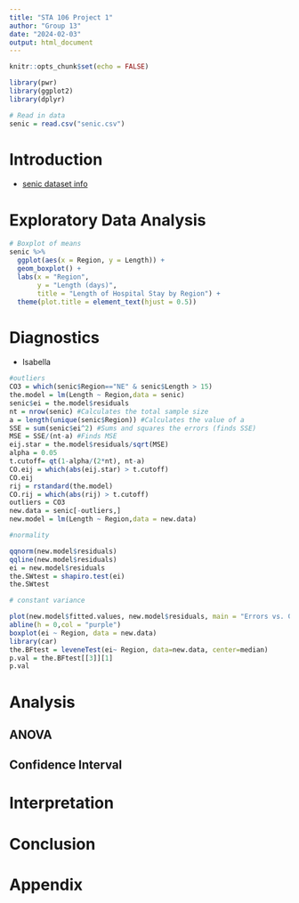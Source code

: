 ```yaml
---
title: "STA 106 Project 1"
author: "Group 13"
date: "2024-02-03"
output: html_document
---
```


```r
knitr::opts_chunk$set(echo = FALSE)
```

```r
library(pwr)
library(ggplot2)
library(dplyr)
```

```r
# Read in data
senic = read.csv("senic.csv")
```


# Introduction

- [senic dataset info](https://rpubs.com/ismaelisak/SENIC-Analysis)



# Exploratory Data Analysis

```r
# Boxplot of means
senic %>% 
  ggplot(aes(x = Region, y = Length)) + 
  geom_boxplot() + 
  labs(x = "Region", 
       y = "Length (days)", 
       title = "Length of Hospital Stay by Region") +
  theme(plot.title = element_text(hjust = 0.5))

```




# Diagnostics

- Isabella

```r
#outliers
CO3 = which(senic$Region=="NE" & senic$Length > 15)
the.model = lm(Length ~ Region,data = senic)
senic$ei = the.model$residuals
nt = nrow(senic) #Calculates the total sample size
a = length(unique(senic$Region)) #Calculates the value of a
SSE = sum(senic$ei^2) #Sums and squares the errors (finds SSE)
MSE = SSE/(nt-a) #Finds MSE
eij.star = the.model$residuals/sqrt(MSE)
alpha = 0.05
t.cutoff= qt(1-alpha/(2*nt), nt-a)
CO.eij = which(abs(eij.star) > t.cutoff)
CO.eij
rij = rstandard(the.model)
CO.rij = which(abs(rij) > t.cutoff)
outliers = CO3
new.data = senic[-outliers,]
new.model = lm(Length ~ Region,data = new.data)

``` 

```r
#normality 

qqnorm(new.model$residuals)
qqline(new.model$residuals)
ei = new.model$residuals
the.SWtest = shapiro.test(ei)
the.SWtest
```

```r
# constant variance

plot(new.model$fitted.values, new.model$residuals, main = "Errors vs. Group Means",xlab = "Group Means",ylab = "Errors",pch = 19)
abline(h = 0,col = "purple")
boxplot(ei ~ Region, data = new.data)
library(car)
the.BFtest = leveneTest(ei~ Region, data=new.data, center=median)
p.val = the.BFtest[[3]][1]
p.val
```

# Analysis

## ANOVA

## Confidence Interval

# Interpretation

# Conclusion


# Appendix

```r
```


